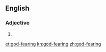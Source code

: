 ==English==

===Adjective===
{{en-adj}}

# {{alternative form of|God-fearing}}

[[et:god-fearing]]
[[kn:god-fearing]]
[[zh:god-fearing]]